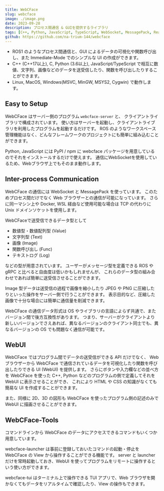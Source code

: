 ```yaml
---
title: WebCFace
slug: webcface
image: ./image.png
date: 2023-09-28
description: プロセス間通信 & GUIを提供するライブラリ
tags: [C++, Python, JavaScript, TypeScript, WebSocket, MessagePack, React]
github: https://github.com/na-trium-144/webcface
---
```


- ROS1 のようなプロセス間通信と、GUI によるデータの可視化や関数呼び出し、また Immediate-Mode でのシンプルな UI の作成ができます。
- C++ (C++17以上), C, Python (3.6以上), JavaScript/TypeScript で相互に数値、文字列、画像などのデータを送受信したり、関数を呼び出したりすることができます。
- Linux, MacOS, Windows(MSVC, MinGW, MSYS2, Cygwin) で動作します。

## Easy to Setup

WebCFace はサーバー側のプログラム `webcface-server` と、 クライアントライブラリで構成されています。 使い方はサーバーを起動し、クライアントライブラリを利用したプログラムを起動するだけです。 ROS のようなワークスペース管理機能はなく、どんなフレームワークのプロジェクトにも簡単に組み込むことができます。

Python, JavaScript には PyPI / npm に webcface パッケージを用意しているのでそれをインストールするだけで使えます。 通信にWebSocketを使用しているため、Webブラウザ上でもそのまま動作します。

## Inter-process Communication

WebCFace の通信には WebSocket と MessagePack を使っています。 このためプロセス間だけでなく Web ブラウザーとの通信が可能になっています。 さらに同一マシン上や Docker, WSL 経由など使用可能な場合は TCP の代わりに Unix ドメインソケットを使用します。

WebCFaceで送受信できるデータ型として

- 数値型・数値配列型 (Value)
- 文字列型 (Text)
- 画像 (Image)
- 関数呼び出し (Func)
- テキストログ (Log)

などの型が用意されています。 ユーザーがメッセージ型を定義できる ROS や gRPC と比べると自由度は低いかもしれませんが、 これらのデータ型の組み合わせであれば簡単に送受信させることができます。

Image 型データは送受信の過程で画像を縮小したり JPEG や PNG に圧縮したりといった操作をサーバー側で行うことができます。 表示目的など、圧縮した画像で十分な場合には簡単に通信量を削減できます。

WebCFace の通信データ形式は OS やライブラリの言語によらず共通で、またバージョン間で後方互換性があります。 つまり、サーバーがクライアントより新しいバージョンでさえあれば、異なるバージョンのクライアント同士でも、異なるバージョンの OS でも問題なく通信が可能です。

## WebUI

WebCFace ではプログラム間でデータの送受信ができる API だけでなく、 Web ブラウザーから WebCFace で通信されているデータを可視化したり関数を呼び出したりできる UI (WebUI) を提供します。 さらにボタンや入力欄などの並べ方を WebCFace を使った C++, Python などのプログラムの側で定義してそれを WebUI に表示させることができ、 これにより HTML や CSS の知識がなくても簡易な UI を作成することができます。

また、同様に 2D、3D の図形も WebCFace を使ったプログラム側の記述のみで WebUI に描画させることができます。

## WebCFace-Tools

コマンドラインから WebCFace のデータにアクセスできるコマンドもいくつか用意しています。

webcface-launcher は事前に登録しておいたコマンドの起動・停止を WebCFace の View から操作することができる機能です。 server と launcher だけを常時起動しておき、WebUI を使ってプログラムをリモートに操作するという使い方ができます。

webcface-tui はターミナル上で操作できる TUI アプリで、Web ブラウザを開かなくてもデータをリアルタイムで確認したり、View の操作もできます。
